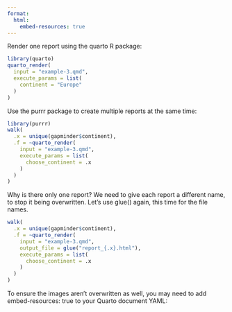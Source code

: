 ```yaml
---
format:
  html:
    embed-resources: true
---
```


Render one report using the quarto R package:

```r
library(quarto)
quarto_render(
  input = "example-3.qmd",
  execute_params = list(
    continent = "Europe"
  )
)
```

Use the purrr package to create multiple reports at the same time:

```r
library(purrr)
walk(
  .x = unique(gapminder$continent),
  .f = ~quarto_render(
    input = "example-3.qmd",
    execute_params = list(
      choose_continent = .x
    )
  )
)
```
Why is there only one report? We need to give each report a different name, to stop it being overwritten. Let’s use glue() again, this time for the file names.

```r
walk(
  .x = unique(gapminder$continent),
  .f = ~quarto_render(
    input = "example-3.qmd",
    output_file = glue("report_{.x}.html"),
    execute_params = list(
      choose_continent = .x
    )
  )
)
```
To ensure the images aren’t overwritten as well, you may need to add embed-resources: true to your Quarto document YAML:
